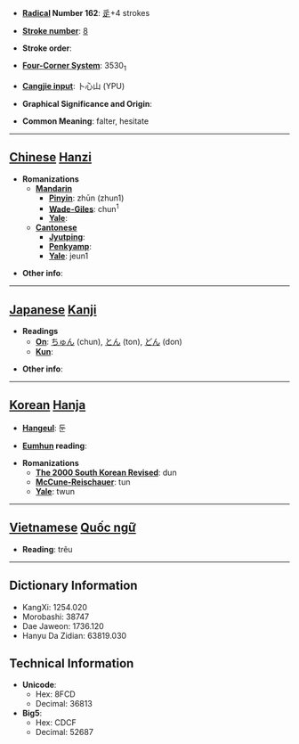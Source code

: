 * '''[[Wiktionary:Chinese radical index| Radical]] Number 162''': [[Wiktionary:Chinese radical index 辵|辵]]+4 strokes

* '''[[Wiktionary:Chinese total strokes index|Stroke number]]''': [[Wiktionary:Chinese total strokes index 8|8]]

* '''Stroke order''': 

* '''[[Wiktionary:Chinese four corner index|Four-Corner System]]''': 3530<sub>1</sub>

* '''[[Wiktionary:Chinese Cangjie index|Cangjie input]]''': 卜心山 (YPU)

* '''Graphical Significance and Origin''': 

* '''Common Meaning''': falter, hesitate

----

== [[Chinese]] [[Hanzi]] ==

* '''Romanizations'''
** '''[[Mandarin]]'''
*** '''[[Pinyin]]''': zhūn (zhun1)
*** '''[[Wade-Giles]]''': chun<sup>1</sup>
*** '''[[Yale]]''': 
** '''[[Cantonese]]'''
*** '''[[Jyutping]]''':
*** '''[[Penkyamp]]''': 
*** '''[[Yale]]''': jeun1

* '''Other info''': 

----

== [[Japanese]] [[Kanji]] ==

* '''Readings'''
** '''[[On]]''': [[ちゅん]] (chun), [[とん]] (ton), [[どん]] (don)
** '''[[Kun]]''': 

* '''Other info''':  

----

== [[Korean]] [[Hanja]] ==

* '''[[Hangeul]]''': 둔

* '''[[Eumhun]] reading''': 

* '''Romanizations'''
** '''[[The 2000 South Korean Revised Romanization|The 2000 South Korean Revised]]''': dun
** '''[[McCune-Reischauer]]''': tun
** '''[[Yale]]''': twun


----

== [[Vietnamese]] [[Quốc ngữ]] ==

* '''Reading''': trêu

----

== Dictionary Information ==

* KangXi: 1254.020
* Morobashi: 38747
* Dae Jaweon: 1736.120
* Hanyu Da Zidian: 63819.030

== Technical Information ==

* '''Unicode''':
** Hex: 8FCD
** Decimal: 36813
* '''Big5''':
** Hex: CDCF
** Decimal: 52687